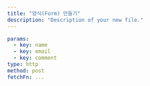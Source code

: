 ```yaml
---
title: "양식(Form) 만들기"
description: "Description of your new file."
---
```


```yaml
params:
  - key: name
  - key: email
  - key: comment
type: http
method: post
fetchFn: ...
```